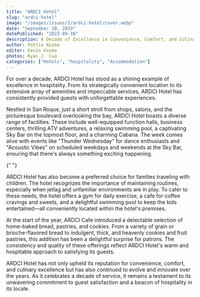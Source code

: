 ```yaml
---
title: "ARDCI Hotel"
slug: "ardci-hotel"
image: "/images/issues/1/ardci-hotel/cover.webp"
date: "September 30, 2023"
datePublished: "2023-09-30"
description: A Decade of Excellence in Convenience, Comfort, and Culinary Delights
author: Pattie Kozma
editor: Kevin Kozma
photos: Ryan J. Cua
categories: ["Hotels", "hospitality", "Accommodation"]
---
```


For over a decade, ARDCI Hotel has stood as a shining example of excellence in hospitality. From its strategically convenient location to its extensive array of amenities and impeccable services, ARDCI Hotel has consistently provided guests with unforgettable experiences.

Nestled in San Roque, just a short stroll from shops, salons, and the picturesque boulevard overlooking the bay, ARDCI Hotel boasts a diverse range of facilities. These include well-equipped function halls, business centers, thrilling ATV adventures, a relaxing swimming pool, a captivating Sky Bar on the topmost floor, and a charming Cabana. The week comes alive with events like "Thunder Wednesday" for dance enthusiasts and "Acoustic Vibes" on scheduled weekdays and weekends at the Sky Bar, ensuring that there's always something exciting happening.

{" "}

<BlogImage
  width="1000"
  height="1000"
  className="w-full"
  src="/images/issues/1/ardci-hotel/image-1.webp"
  alt="The Ardci Hotel Sky Bar"
/>

ARDCI Hotel has also become a preferred choice for families traveling with children.
The hotel recognizes the importance of maintaining routines, especially when jetlag
and unfamiliar environments are in play. To cater to these needs, the hotel offers
a gym for daily exercise, a cafe for coffee cravings and sweets, and a delightful
swimming pool to keep the kids entertained—all conveniently located within the hotel's
premises.

<BlogImage
  width="1000"
  height="1000"
  className="w-full"
  src="/images/issues/1/ardci-hotel/image-3.webp"
  alt="The Ardci Hotel Gym facilities"
/>

At the start of the year, ARDCI Cafe introduced a delectable selection of home-baked bread, pastries, and cookies. From a variety of grain or brioche-flavored bread to indulgent, thick, and heavenly cookies and fruit pastries, this addition has been a delightful surprise for patrons. The consistency and quality of these offerings reflect ARDCI Hotel's warm and hospitable approach to satisfying its guests.

<BlogImage
  width="1000"
  height="1000"
  className="w-full"
  src="/images/issues/1/ardci-hotel/image-2.webp"
  alt="An aerial view of Ardci Hotel."
/>

ARDCI Hotel has not only upheld its reputation for convenience, comfort, and culinary excellence but has also continued to evolve and innovate over the years. As it celebrates a decade of service, it remains a testament to its unwavering commitment to guest satisfaction and a beacon of hospitality in its locale.
